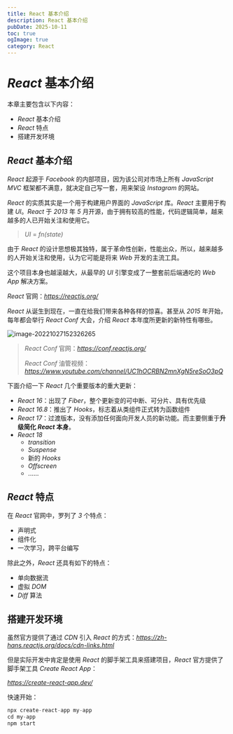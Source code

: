 ```yaml
---
title: React 基本介绍
description: React 基本介绍
pubDate: 2025-10-11
toc: true
ogImage: true
category: React
---
```


# _React_ 基本介绍

本章主要包含以下内容：

- _React_ 基本介绍
- _React_ 特点
- 搭建开发环境

## _React_ 基本介绍

_React_ 起源于 _Facebook_ 的内部项目，因为该公司对市场上所有 _JavaScript MVC_ 框架都不满意，就决定自己写一套，用来架设 _Instagram_ 的网站。

_React_ 的实质其实是一个用于构建用户界面的 _JavaScript_ 库。_React_ 主要用于构建 _UI_。_React_ 于 _2013_ 年 _5_ 月开源，由于拥有较高的性能，代码逻辑简单，越来越多的人已开始关注和使用它。

> _UI_ = _fn(state)_

由于 _React_ 的设计思想极其独特，属于革命性创新，性能出众，所以，越来越多的人开始关注和使用，认为它可能是将来 _Web_ 开发的主流工具。

这个项目本身也越滚越大，从最早的 _UI_ 引擎变成了一整套前后端通吃的 _Web App_ 解决方案。

_React_ 官网：*https://reactjs.org/*

_React_ 从诞生到现在，一直在给我们带来各种各样的惊喜。甚至从 _2015_ 年开始，每年都会举行 _React Conf_ 大会，介绍 _React_ 本年度所更新的新特性有哪些。

![image-20221027152326265](https://xiejie-typora.oss-cn-chengdu.aliyuncs.com/2022-10-27-072327.png)

> _React Conf_ 官网：*https://conf.reactjs.org/*
>
> _React Conf_ 油管视频：*https://www.youtube.com/channel/UC1hOCRBN2mnXgN5reSoO3pQ*

下面介绍一下 _React_ 几个重要版本的重大更新：

- _React 16_：出现了 _Fiber_，整个更新变的可中断、可分片、具有优先级
- _React 16.8_：推出了 _Hooks_，标志着从类组件正式转为函数组件
- _React 17_：过渡版本，没有添加任何面向开发人员的新功能。而主要侧重于**升级简化 _React_ 本身**。
- _React 18_
  - _transition_
  - _Suspense_
  - 新的 _Hooks_
  - _Offscreen_
  - ......

## _React_ 特点

在 _React_ 官网中，罗列了 _3_ 个特点：

- 声明式
- 组件化
- 一次学习，跨平台编写

除此之外，_React_ 还具有如下的特点：

- 单向数据流
- 虚拟 _DOM_
- _Diff_ 算法

## 搭建开发环境

虽然官方提供了通过 _CDN_ 引入 _React_ 的方式：*https://zh-hans.reactjs.org/docs/cdn-links.html*

但是实际开发中肯定是使用 _React_ 的脚手架工具来搭建项目，_React_ 官方提供了脚手架工具 _Create React App_：

*https://create-react-app.dev/*

快速开始：

```js
npx create-react-app my-app
cd my-app
npm start
```
